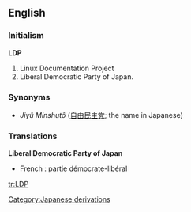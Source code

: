 ==English==
===Initialism===
'''LDP'''
# Linux Documentation Project
# Liberal Democratic Party of Japan.

===Synonyms===
* {{italbrac|Liberal Democratic Party of Japan}} ''Jiyû Minshutô'' ([[自由]][[民主]][[党]]; the name in Japanese)

===Translations===
'''Liberal Democratic Party of Japan'''
*French : partie démocrate-libéral

[[Category:Japanese derivations]]

[[tr:LDP]]